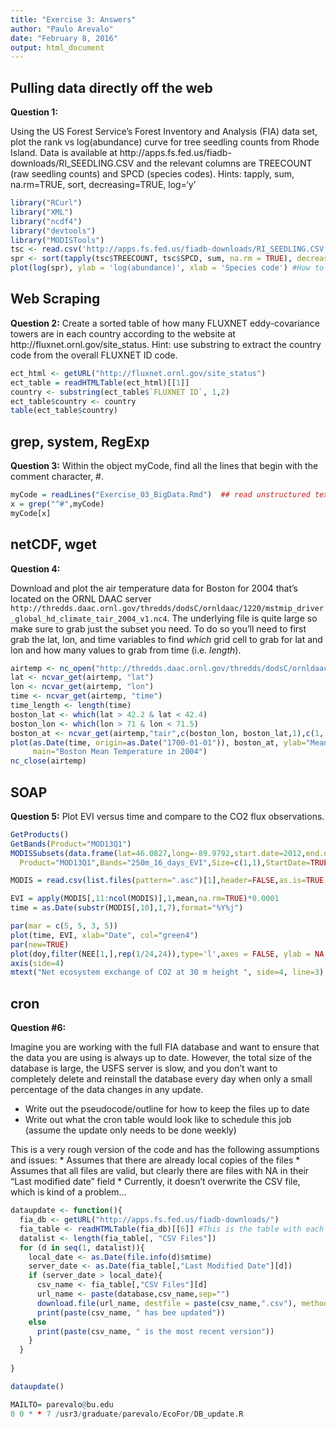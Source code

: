 ```yaml
---
title: "Exercise 3: Answers"
author: "Paulo Arevalo"
date: "February 8, 2016"
output: html_document
---
```


Pulling data directly off the web
---------------------------------
**Question 1:**

Using the US Forest Service's Forest Inventory and Analysis (FIA) data set, plot the rank vs log(abundance) curve for tree seedling counts from Rhode Island. Data is available at http://apps.fs.fed.us/fiadb-downloads/RI_SEEDLING.CSV and the relevant columns are TREECOUNT (raw seedling counts) and SPCD (species codes). 
Hints: tapply, sum, na.rm=TRUE, sort, decreasing=TRUE, log='y'

```r
library("RCurl")
library("XML")
library("ncdf4")
library("devtools")
library("MODISTools")
tsc <- read.csv('http://apps.fs.fed.us/fiadb-downloads/RI_SEEDLING.CSV')
spr <- sort(tapply(tsc$TREECOUNT, tsc$SPCD, sum, na.rm = TRUE), decreasing = TRUE)
plot(log(spr), ylab = 'log(abundance)', xlab = 'Species code') #How to plot specific number labels?

```

Web Scraping
------------
**Question 2:**
Create a sorted table of how many FLUXNET eddy-covariance towers are in each country according to the website at http://fluxnet.ornl.gov/site_status. Hint: use substring to extract the country code from the overall FLUXNET ID code.

```r
ect_html <- getURL("http://fluxnet.ornl.gov/site_status")
ect_table = readHTMLTable(ect_html)[[1]]
country <- substring(ect_table$`FLUXNET ID`, 1,2)
ect_table$country <- country
table(ect_table$country)
```

grep, system, RegExp
--------------------

**Question 3:** Within the object myCode, find all the lines that begin with the comment character, #.

```r
myCode = readLines("Exercise_03_BigData.Rmd")  ## read unstructured text
x = grep("^#",myCode)   
myCode[x]
```

netCDF, wget
-------------

**Question 4:** 

Download and plot the air temperature data for Boston for 2004 that's located on the ORNL DAAC server `http://thredds.daac.ornl.gov/thredds/dodsC/ornldaac/1220/mstmip_driver_global_hd_climate_tair_2004_v1.nc4`.  The underlying file is quite large so make sure to grab just the subset you need. To do so you'll need to first grab the lat, lon, and time variables to find _which_ grid cell to grab for lat and lon and how many values to grab from time (i.e. _length_). 

```r
airtemp <- nc_open("http://thredds.daac.ornl.gov/thredds/dodsC/ornldaac/1220/mstmip_driver_global_hd_climate_tair_2004_v1.nc4")
lat <- ncvar_get(airtemp, "lat")
lon <- ncvar_get(airtemp, "lon")
time <- ncvar_get(airtemp, "time")
time_length <- length(time)
boston_lat <- which(lat > 42.2 & lat < 42.4)
boston_lon <- which(lon > 71 & lon < 71.5)
boston_at <- ncvar_get(airtemp,"tair",c(boston_lon, boston_lat,1),c(1, 1,time_length))
plot(as.Date(time, origin=as.Date("1700-01-01")), boston_at, ylab="Mean Air Temperature (K)", 
     main="Boston Mean Temperature in 2004")
nc_close(airtemp)

```

SOAP
----

**Question 5:** Plot EVI versus time and compare to the CO2 flux observations.

```r
GetProducts()
GetBands(Product="MOD13Q1")
MODISSubsets(data.frame(lat=46.0827,long=-89.9792,start.date=2012,end.date=2012),
  Product="MOD13Q1",Bands="250m_16_days_EVI",Size=c(1,1),StartDate=TRUE)

MODIS = read.csv(list.files(pattern=".asc")[1],header=FALSE,as.is=TRUE,na.string="-3000")

EVI = apply(MODIS[,11:ncol(MODIS)],1,mean,na.rm=TRUE)*0.0001
time = as.Date(substr(MODIS[,10],1,7),format="%Y%j")

par(mar = c(5, 5, 3, 5))
plot(time, EVI, xlab="Date", col="green4")
par(new=TRUE)
plot(doy,filter(NEE[1,],rep(1/24,24)),type='l',axes = FALSE, ylab = NA, xlab=NA, col="blue")
axis(side=4)
mtext("Net ecosystem exchange of CO2 at 30 m height ", side=4, line=3)
```


cron
----

**Question #6:**

Imagine you are working with the full FIA database and want to ensure that the data you are using is always up to date. However, the total size of the database is large, the USFS server is slow, and you don't want to completely delete and reinstall the database every day when only a small percentage of the data changes in any update. 

* Write out the pseudocode/outline for how to keep the files up to date
* Write out what the cron table would look like to schedule this job (assume the update only needs to be done weekly)

This is a very rough version of the code and has the following assumptions and issues:
* Assumes that there are already local copies of the files
* Assumes that all files are valid, but clearly there are files with NA in their "Last modified date" field
* Currently, it doesn't overwrite the CSV file, which is kind of a problem...

```r
dataupdate <- function(){
  fia_db <- getURL("http://apps.fs.fed.us/fiadb-downloads/")
  fia_table <- readHTMLTable(fia_db)[[6]] #This is the table with each indiv. state
  datalist <- length(fia_table[, "CSV Files"])
  for (d in seq(1, datalist)){
    local_date <- as.Date(file.info(d)$mtime)
    server_date <- as.Date(fia_table[,"Last Modified Date"][d])
    if (server_date > local_date){
      csv_name <- fia_table[,"CSV Files"][d]
      url_name <- paste(database,csv_name,sep="")
      download.file(url_name, destfile = paste(csv_name,".csv"), method = 'auto', mode='wb')
      print(paste(csv_name, " has bee updated"))
    else
      print(paste(csv_name, " is the most recent version"))
    }
  }
  
}

dataupdate()

MAILTO= parevalo@bu.edu
0 0 * * 7 /usr3/graduate/parevalo/EcoFor/DB_update.R
```
